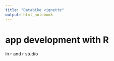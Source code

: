 ```yaml
---
title: "Databike vignette"
output: html_notebook
---
```





# app development with R

In r and r studio

